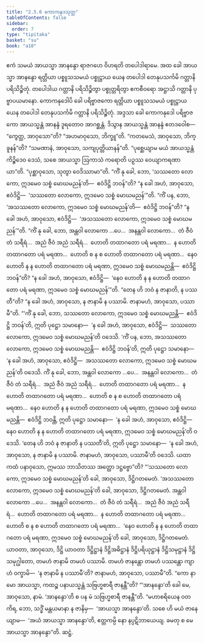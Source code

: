 ```yaml
---
title: "2.5.6 ကောကနုဒသုတ္တ"
tableOfContents: false
sidebar:
  order: 7
type: "tipitaka"
basket: "su"
book: "a10"
---
```



<DynamicBreadcrumb />

<Division number="96" book="a10">

<Paragraph number="848" book="a10">
ဧကံ သမယံ အာယသ္မာ အာနန္ဒော ရာဇဂဟေ ဝိဟရတိ တပေါဒါရာမေ. အထ ခေါ အာယသ္မာ အာနန္ဒော ရတ္တိယာ ပစ္စူသသမယံ ပစ္စုဋ္ဌာယ ယေန တပေါဒါ တေနုပသင်္ကမိ ဂတ္တာနိ ပရိသိဉ္စိတုံ. တပေါဒါယ ဂတ္တာနိ ပရိသိဉ္စိတွာ ပစ္စုတ္တရိတွာ ဧကစီဝရော အဋ္ဌာသိ ဂတ္တာနိ ပုဗ္ဗာပယမာနော. ကောကနုဒေါပိ ခေါ ပရိဗ္ဗာဇကော ရတ္တိယာ ပစ္စူသသမယံ ပစ္စုဋ္ဌာယ ယေန တပေါဒါ တေနုပသင်္ကမိ ဂတ္တာနိ ပရိသိဉ္စိတုံ.
</Paragraph>

<Paragraph number="849" book="a10">
အဒ္ဒသာ ခေါ ကောကနုဒေါ ပရိဗ္ဗာဇကော အာယသ္မန္တံ အာနန္ဒံ ဒူရတောဝ အာဂစ္ဆန္တံ. ဒိသွာန အာယသ္မန္တံ အာနန္ဒံ ဧတဒဝေါစ—  “ကွေတ္ထ, အာဝုသော”တိ? “အဟမာဝုသော, ဘိက္ခူ”တိ.
</Paragraph>

<Paragraph number="850" book="a10">
“ကတမေသံ, အာဝုသော, ဘိက္ခူနန်”တိ? “သမဏာနံ, အာဝုသော, သကျပုတ္တိယာနန်”တိ.
</Paragraph>

<Paragraph number="851" book="a10">
“ပုစ္ဆေယျာမ မယံ အာယသ္မန္တံ ကိဉ္စိဒေဝ ဒေသံ, သစေ အာယသ္မာ ဩကာသံ ကရောတိ ပဉှဿ ဝေယျာကရဏာယာ”တိ. “ပုစ္ဆာဝုသော, သုတွာ ဝေဒိဿာမာ”တိ.
</Paragraph>

<Paragraph number="852" book="a10">
“ကိံ နု ခေါ, ဘော, ‘သဿတော လောကော, ဣဒမေဝ သစ္စံ မောဃမညန်’တိ—  ဧဝံဒိဋ္ဌိ ဘဝန်”တိ? “န ခေါ အဟံ, အာဝုသော, ဧဝံဒိဋ္ဌိ—  ‘သဿတော လောကော, ဣဒမေဝ သစ္စံ မောဃမညန်’”တိ.
</Paragraph>

<Paragraph number="853" book="a10">
“ကိံ ပန, ဘော, ‘အသဿတော လောကော, ဣဒမေဝ သစ္စံ မောဃမညန်’တိ—  ဧဝံဒိဋ္ဌိ ဘဝန်”တိ? “န ခေါ အဟံ, အာဝုသော, ဧဝံဒိဋ္ဌိ—  ‘အသဿတော လောကော, ဣဒမေဝ သစ္စံ မောဃမညန်’”တိ.
</Paragraph>

<Paragraph number="854" book="a10">
“ကိံ နု ခေါ, ဘော, အန္တဝါ လောကော …ပေ…  အနန္တဝါ လောကော…  တံ ဇီဝံ တံ သရီရံ…  အညံ ဇီဝံ အညံ သရီရံ…  ဟောတိ တထာဂတော ပရံ မရဏာ…  န ဟောတိ တထာဂတော ပရံ မရဏာ…  ဟောတိ စ န စ ဟောတိ တထာဂတော ပရံ မရဏာ…  နေဝ ဟောတိ န န ဟောတိ တထာဂတော ပရံ မရဏာ, ဣဒမေဝ သစ္စံ မောဃမညန္တိ—  ဧဝံဒိဋ္ဌိ ဘဝန်”တိ? “န ခေါ အဟံ, အာဝုသော, ဧဝံဒိဋ္ဌိ—  ‘နေဝ ဟောတိ န န ဟောတိ တထာဂတော ပရံ မရဏာ, ဣဒမေဝ သစ္စံ မောဃမညန်’”တိ.
</Paragraph>

<Paragraph number="855" book="a10">
“တေန ဟိ ဘဝံ န ဇာနာတိ, န ပဿတီ”တိ? “န ခေါ အဟံ, အာဝုသော, န ဇာနာမိ န ပဿာမိ. ဇာနာမဟံ, အာဝုသော, ပဿာမီ”တိ.
</Paragraph>

<Paragraph number="856" book="a10">
“‘ကိံ နု ခေါ, ဘော, သဿတော လောကော, ဣဒမေဝ သစ္စံ မောဃမညန္တိ—  ဧဝံဒိဋ္ဌိ ဘဝန်’တိ, ဣတိ ပုဋ္ဌော သမာနော—  ‘န ခေါ အဟံ, အာဝုသော, ဧဝံဒိဋ္ဌိ—  သဿတော လောကော, ဣဒမေဝ သစ္စံ မောဃမညန်’တိ ဝဒေသိ.
</Paragraph>

<Paragraph number="857" book="a10">
‘ကိံ ပန, ဘော, အသဿတော လောကော, ဣဒမေဝ သစ္စံ မောဃမညန္တိ—  ဧဝံဒိဋ္ဌိ ဘဝန်’တိ, ဣတိ ပုဋ္ဌော သမာနော—  ‘န ခေါ အဟံ, အာဝုသော, ဧဝံဒိဋ္ဌိ—  အသဿတော လောကော, ဣဒမေဝ သစ္စံ မောဃမညန်’တိ ဝဒေသိ.
</Paragraph>

<Paragraph number="858" book="a10">
ကိံ နု ခေါ, ဘော, အန္တဝါ လောကော …ပေ…  အနန္တဝါ လောကော…  တံ ဇီဝံ တံ သရီရံ…  အညံ ဇီဝံ အညံ သရီရံ…  ဟောတိ တထာဂတော ပရံ မရဏာ…  န ဟောတိ တထာဂတော ပရံ မရဏာ…  ဟောတိ စ န စ ဟောတိ တထာဂတော ပရံ မရဏာ…  နေဝ ဟောတိ န န ဟောတိ တထာဂတော ပရံ မရဏာ, ဣဒမေဝ သစ္စံ မောဃမညန္တိ—  ဧဝံဒိဋ္ဌိ ဘဝန္တိ, ဣတိ ပုဋ္ဌော သမာနော—  ‘န ခေါ အဟံ, အာဝုသော, ဧဝံဒိဋ္ဌိ—  နေဝ ဟောတိ န န ဟောတိ တထာဂတော ပရံ မရဏာ, ဣဒမေဝ သစ္စံ မောဃမညန်’တိ ဝဒေသိ.
</Paragraph>

<Paragraph number="859" book="a10">
‘တေန ဟိ ဘဝံ န ဇာနာတိ န ပဿတီ’တိ, ဣတိ ပုဋ္ဌော သမာနော—  ‘န ခေါ အဟံ, အာဝုသော, န ဇာနာမိ န ပဿာမိ. ဇာနာမဟံ, အာဝုသော, ပဿာမီ’တိ ဝဒေသိ. ယထာ ကထံ ပနာဝုသော, ဣမဿ ဘာသိတဿ အတ္ထော ဒဋ္ဌဗ္ဗော”တိ?
</Paragraph>

<Paragraph number="860" book="a10">
“‘သဿတော လောကော, ဣဒမေဝ သစ္စံ မောဃမညန်’တိ ခေါ, အာဝုသော, ဒိဋ္ဌိဂတမေတံ. ‘အသဿတော လောကော, ဣဒမေဝ သစ္စံ မောဃမညန်’တိ ခေါ, အာဝုသော, ဒိဋ္ဌိဂတမေတံ. အန္တဝါ လောကော …ပေ…  အနန္တဝါ လောကော…  တံ ဇီဝံ တံ သရီရံ…  အညံ ဇီဝံ အညံ သရီရံ…  ဟောတိ တထာဂတော ပရံ မရဏာ…  န ဟောတိ တထာဂတော ပရံ မရဏာ…  ဟောတိ စ န စ ဟောတိ တထာဂတော ပရံ မရဏာ…  ‘နေဝ ဟောတိ န န ဟောတိ တထာဂတော ပရံ မရဏာ, ဣဒမေဝ သစ္စံ မောဃမညန်’တိ ခေါ, အာဝုသော, ဒိဋ္ဌိဂတမေတံ.
</Paragraph>

<Paragraph number="861" book="a10">
ယာဝတာ, အာဝုသော, ဒိဋ္ဌိ ယာဝတာ ဒိဋ္ဌိဋ္ဌာနံ ဒိဋ္ဌိအဓိဋ္ဌာနံ ဒိဋ္ဌိပရိယုဋ္ဌာနံ ဒိဋ္ဌိသမုဋ္ဌာနံ ဒိဋ္ဌိသမုဂ္ဃါတော, တမဟံ ဇာနာမိ တမဟံ ပဿာမိ. တမဟံ ဇာနန္တော တမဟံ ပဿန္တော ကျာဟံ ဝက္ခာမိ—  ‘န ဇာနာမိ န ပဿာမီ’တိ? ဇာနာမဟံ, အာဝုသော, ပဿာမီ”တိ.
</Paragraph>

<Paragraph number="862" book="a10">
“ကော နာမော အာယသ္မာ, ကထဉ္စ ပနာယသ္မန္တံ သဗြဟ္မစာရီ ဇာနန္တီ”တိ? “‘အာနန္ဒော’တိ ခေါ မေ, အာဝုသော, နာမံ. ‘အာနန္ဒော’တိ စ ပန မံ သဗြဟ္မစာရီ ဇာနန္တီ”တိ. “မဟာစရိယေန ဝတ ကိရ, ဘော, သဒ္ဓိံ မန္တယမာနာ န ဇာနိမှ—  ‘အာယသ္မာ အာနန္ဒော’တိ. သစေ ဟိ မယံ ဇာနေယျာမ—  ‘အယံ အာယသ္မာ အာနန္ဒော’တိ, ဧတ္တကမ္ပိ နော နပ္ပဋိဘာယေယျ. ခမတု စ မေ အာယသ္မာ အာနန္ဒော”တိ.

</Paragraph>
</Division>

<Paragraph number="863" type="center" book="a10">
ဆဋ္ဌံ.
</Paragraph>